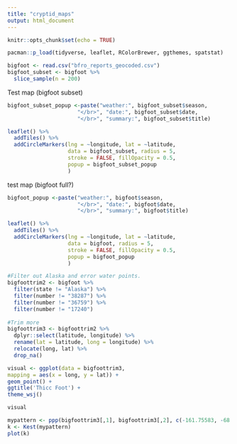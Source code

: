 ```yaml
---
title: "cryptid_maps"
output: html_document
---
```


```r
knitr::opts_chunk$set(echo = TRUE)
```

```r
pacman::p_load(tidyverse, leaflet, RColorBrewer, ggthemes, spatstat)

```


```r
bigfoot <- read.csv("bfro_reports_geocoded.csv")
bigfoot_subset <- bigfoot %>% 
  slice_sample(n = 200)
```

Test map (bigfoot subset)
```r
bigfoot_subset_popup <-paste("weather:", bigfoot_subset$season,
                      "</br>", "date:", bigfoot_subset$date,
                      "</br>", "summary:", bigfoot_subset$title)

leaflet() %>%
  addTiles() %>%
  addCircleMarkers(lng = ~longitude, lat = ~latitude, 
                   data = bigfoot_subset, radius = 5, 
                   stroke = FALSE, fillOpacity = 0.5, 
                   popup = bigfoot_subset_popup
                   )
```

test map (bigfoot full?)
```r
bigfoot_popup <-paste("weather:", bigfoot$season,
                      "</br>", "date:", bigfoot$date,
                      "</br>", "summary:", bigfoot$title)

leaflet() %>%
  addTiles() %>%
  addCircleMarkers(lng = ~longitude, lat = ~latitude, 
                   data = bigfoot, radius = 5, 
                   stroke = FALSE, fillOpacity = 0.5, 
                   popup = bigfoot_popup
                   )
```

```r
#Filter out Alaska and error water points. 
bigfoottrim2 <- bigfoot %>%
  filter(state != "Alaska") %>%
  filter(number != "38287") %>%
  filter(number != "36759") %>%
  filter(number != "17240") 
  
#Trim more
bigfoottrim3 <- bigfoottrim2 %>%
  dplyr::select(latitude, longitude) %>%
  rename(lat = latitude, long = longitude) %>%
  relocate(long, lat) %>%
  drop_na()

```

```r
visual <- ggplot(data = bigfoottrim3,
mapping = aes(x = long, y = lat)) +
geom_point() +
ggtitle('Thicc Foot') +
theme_wsj()

visual
```

```r
mypattern <- ppp(bigfoottrim3[,1], bigfoottrim3[,2], c(-161.75583, -68.01197), c(19.50139, 64.85694))
k <- Kest(mypattern)
plot(k)
```

```r


```
